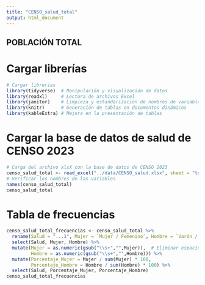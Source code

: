 ```yaml
---
title: "CENSO_salud_total"
output: html_document
---
```


## POBLACIÓN TOTAL
# Cargar librerías
```r
# Cargar librerías
library(tidyverse)  # Manipulación y visualización de datos
library(readxl)     # Lectura de archivos Excel
library(janitor)    # Limpieza y estandarización de nombres de variables
library(knitr)      # Generación de tablas en documentos dinámicos
library(kableExtra) # Mejora en la presentación de tablas
```

# Cargar la base de datos de salud de CENSO 2023
```r
# Carga del archivo xlsX con la base de datos de CENSO 2023
censo_salud_total <- read_excel("../data/CENSO_salud.xlsx", sheet = "total")
# Verificar los nombres de las variables
names(censo_salud_total)
censo_salud_total


```
# Tabla de frecuencias
```r
censo_salud_total_frecuencias <- censo_salud_total %>%
  rename(Salud = "...1", Mujer = `Mujer / Femenino`, Hombre = `Varón / Masculino`) %>%
  select(Salud, Mujer, Hombre) %>%
  mutate(Mujer = as.numeric(gsub("\\s+","",Mujer)),  # Eliminar espacios y convertir a numérico
         Hombre = as.numeric(gsub("\\s+","",Hombre))) %>%
  mutate(Porcentaje_Mujer = Mujer / sum(Mujer) * 100,
         Porcentaje_Hombre = Hombre / sum(Hombre) * 100) %>%
  select(Salud, Porcentaje_Mujer, Porcentaje_Hombre)
censo_salud_total_frecuencias
```
